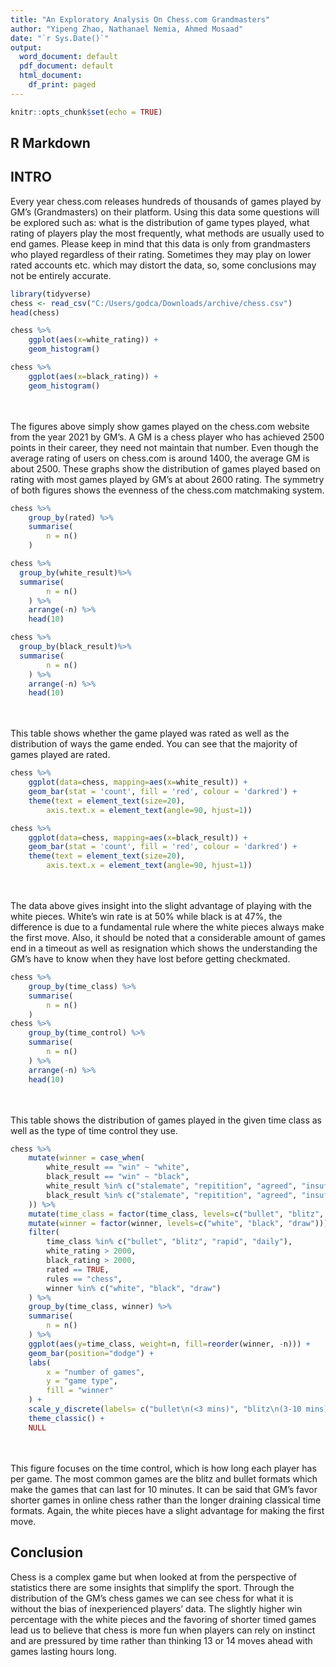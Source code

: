 ---
title: "An Exploratory Analysis On Chess.com Grandmasters"
author: "Yipeng Zhao, Nathanael Nemia, Ahmed Mosaad"
date: "`r Sys.Date()`"
output:
  word_document: default
  pdf_document: default
  html_document:
    df_print: paged
---

```{r setup, include=FALSE, warning=FALSE, message = FALSE}
knitr::opts_chunk$set(echo = TRUE)
```

## R Markdown
## INTRO
Every year chess.com releases hundreds of thousands of games played by GM’s (Grandmasters) on their platform. Using this data some questions will be explored such as: what is the distribution of game types played, what rating of players play the most frequently, what methods are usually used to end games. Please keep in mind that this data is only from grandmasters who played regardless of their rating. Sometimes they may play on lower rated accounts etc. which may distort the data, so, some conclusions may not be entirely accurate. 

```{r echo = FALSE, warning=FALSE, message = FALSE}
library(tidyverse)
chess <- read_csv("C:/Users/godca/Downloads/archive/chess.csv")
head(chess)
```

```{r echo = FALSE, warning=FALSE, message = FALSE}
chess %>%
    ggplot(aes(x=white_rating)) +
    geom_histogram()
```


```{r echo= FALSE, warning=FALSE, message = FALSE}
chess %>%
    ggplot(aes(x=black_rating)) +
    geom_histogram()
```
<br>
<br>
The figures above simply show games played on the chess.com website from the year 2021 by GM’s. A GM is a chess player who has achieved 2500 points in their career, they need not maintain that number. Even though the average rating of users on chess.com is around 1400, the average GM is about 2500. These graphs show the distribution of games played based on rating with most games played by GM’s at about 2600 rating. The symmetry of both figures shows the evenness of the chess.com matchmaking system.

```{r echo= FALSE, warning=FALSE, message = FALSE}
chess %>%
    group_by(rated) %>%
    summarise(
        n = n()
    )
```

```{r echo= FALSE, warning=FALSE, message = FALSE}
chess %>%
  group_by(white_result)%>%
  summarise(
        n = n()
    ) %>%
    arrange(-n) %>%
    head(10)
```



```{r echo= FALSE, warning=FALSE, message = FALSE}
chess %>%
  group_by(black_result)%>%
  summarise(
        n = n()
    ) %>%
    arrange(-n) %>%
    head(10)
```
<br>
<br>
This table shows whether the game played was rated as well as the distribution of ways the game ended. You can see that the majority of games played are rated.

```{r echo= FALSE, warning=FALSE, message = FALSE}
chess %>%
    ggplot(data=chess, mapping=aes(x=white_result)) +
    geom_bar(stat = 'count', fill = 'red', colour = 'darkred') + 
    theme(text = element_text(size=20),
        axis.text.x = element_text(angle=90, hjust=1)) 
```
```{r echo= FALSE, warning=FALSE, message = FALSE}
chess %>%
    ggplot(data=chess, mapping=aes(x=black_result)) +
    geom_bar(stat = 'count', fill = 'red', colour = 'darkred') + 
    theme(text = element_text(size=20),
        axis.text.x = element_text(angle=90, hjust=1)) 
```
<br>
<br>
The data above gives insight into the slight advantage of playing with the white pieces. White’s win rate is at 50% while black is at 47%, the difference is due to a fundamental rule where the white pieces always make the first move. Also, it should be noted that a considerable amount of games end in a timeout as well as resignation which shows the understanding the GM’s have to know when they have lost before getting checkmated.


```{r echo= FALSE, warning=FALSE, message = FALSE}
chess %>%
    group_by(time_class) %>%
    summarise(
        n = n()
    )
chess %>%
    group_by(time_control) %>%
    summarise(
        n = n()
    ) %>%
    arrange(-n) %>%
    head(10)
```
<br>
<br>
This table shows the distribution of games played in the given time class as well as the type of time control they use.


```{r echo= FALSE, warning=FALSE, message = FALSE}
chess %>% 
    mutate(winner = case_when(
        white_result == "win" ~ "white",
        black_result == "win" ~ "black",
        white_result %in% c("stalemate", "repitition", "agreed", "insufficient", "timevsinsufficient") ~ "draw",
        black_result %in% c("stalemate", "repitition", "agreed", "insufficient", "timevsinsufficient") ~ "draw"
    )) %>% 
    mutate(time_class = factor(time_class, levels=c("bullet", "blitz", "rapid", "daily"), ordered=TRUE)) %>% 
    mutate(winner = factor(winner, levels=c("white", "black", "draw"))) %>% 
    filter(
        time_class %in% c("bullet", "blitz", "rapid", "daily"),
        white_rating > 2000,
        black_rating > 2000,
        rated == TRUE,
        rules == "chess",
        winner %in% c("white", "black", "draw")
    ) %>% 
    group_by(time_class, winner) %>% 
    summarise(
        n = n()
    ) %>%
    ggplot(aes(y=time_class, weight=n, fill=reorder(winner, -n))) +
    geom_bar(position="dodge") +
    labs(
        x = "number of games",
        y = "game type",
        fill = "winner"
    ) +
    scale_y_discrete(labels= c("bullet\n(<3 mins)", "blitz\n(3-10 mins)", "rapid\n(10-15 mins)", "daily")) +
    theme_classic() +
    NULL
```
<br>
<br>
This figure focuses on the time control, which is how long each player has per game. The most common games are the blitz and bullet formats which make the games that can last for 10 minutes. It can be said that GM’s favor shorter games in online chess rather than the longer draining classical time formats. Again, the white pieces have a slight advantage for making the first move. 


## Conclusion
Chess is a complex game but when looked at from the perspective of statistics there are some insights that simplify the sport. Through the distribution of the GM’s chess games we can see chess for what it is without the bias of inexperienced players’ data. The slightly higher win percentage with the white pieces and the favoring of shorter timed games lead us to believe that chess is more fun when players can rely on instinct and are pressured by time rather than thinking 13 or 14 moves ahead with games lasting hours long. 











